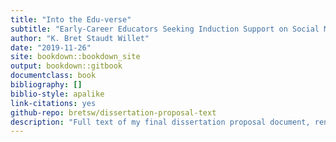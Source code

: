 ```yaml
--- 
title: "Into the Edu-verse"
subtitle: "Early-Career Educators Seeking Induction Support on Social Media"
author: "K. Bret Staudt Willet"
date: "2019-11-26"
site: bookdown::bookdown_site
output: bookdown::gitbook
documentclass: book
bibliography: []
biblio-style: apalike
link-citations: yes
github-repo: bretsw/dissertation-proposal-text
description: "Full text of my final dissertation proposal document, rendered using R markdown and the 'bookdown' package."
---
```

